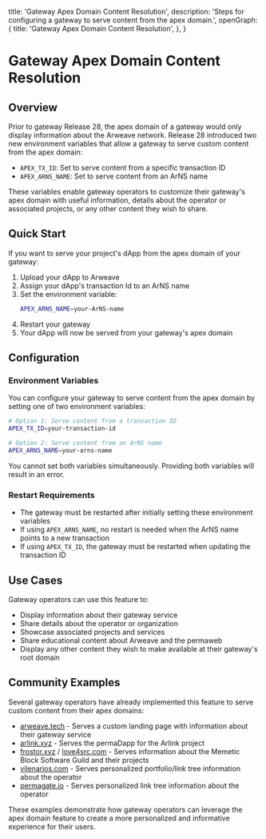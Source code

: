   title: 'Gateway Apex Domain Content Resolution',
  description: 'Steps for configuring a gateway to serve content from the apex domain.',
  openGraph: {
    title: 'Gateway Apex Domain Content Resolution',
  },
}


# Gateway Apex Domain Content Resolution

## Overview

Prior to gateway Release 28, the apex domain of a gateway would only display information about the Arweave network. Release 28 introduced two new environment variables that allow a gateway to serve custom content from the apex domain:

- `APEX_TX_ID`: Set to serve content from a specific transaction ID
- `APEX_ARNS_NAME`: Set to serve content from an ArNS name

These variables enable gateway operators to customize their gateway's apex domain with useful information, details about the operator or associated projects, or any other content they wish to share.

## Quick Start

If you want to serve your project's dApp from the apex domain of your gateway:

1. Upload your dApp to Arweave
2. Assign your dApp's transaction Id to an ArNS name
3. Set the environment variable:
   ```bash
   APEX_ARNS_NAME=your-ArNS-name
   ```
4. Restart your gateway
5. Your dApp will now be served from your gateway's apex domain



## Configuration

### Environment Variables

You can configure your gateway to serve content from the apex domain by setting one of two environment variables:

```bash
# Option 1: Serve content from a transaction ID
APEX_TX_ID=your-transaction-id

# Option 2: Serve content from an ArNS name
APEX_ARNS_NAME=your-arns-name
```

<Tip title="IMPORTANT">
You cannot set both variables simultaneously. Providing both variables will result in an error.
</Tip>

### Restart Requirements

- The gateway must be restarted after initially setting these environment variables
- If using `APEX_ARNS_NAME`, no restart is needed when the ArNS name points to a new transaction
- If using `APEX_TX_ID`, the gateway must be restarted when updating the transaction ID

## Use Cases

Gateway operators can use this feature to:

- Display information about their gateway service
- Share details about the operator or organization
- Showcase associated projects and services
- Share educational content about Arweave and the permaweb
- Display any other content they wish to make available at their gateway's root domain

## Community Examples

Several gateway operators have already implemented this feature to serve custom content from their apex domains:

- [arweave.tech](https://arweave.tech) - Serves a custom landing page with information about their gateway service
- [arlink.xyz](https://arlink.xyz) - Serves the permaDapp for the Arlink project
- [frostor.xyz](https://frostor.xyz) / [love4src.com](https://love4src.com) - Serves information about the Memetic Block Software Guild and their projects
- [vilenarios.com](https://vilenarios.com) - Serves personalized portfolio/link tree information about the operator
- [permagate.io](https://permagate.io) - Serves personalized link tree information about the operator

These examples demonstrate how gateway operators can leverage the apex domain feature to create a more personalized and informative experience for their users.


